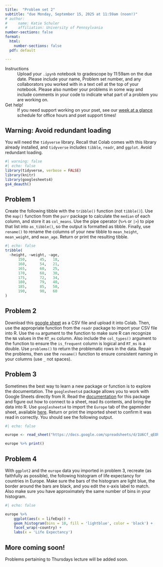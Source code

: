 ```yaml
---
title:  "Problem set 2"
subtitle: "due Monday, September 15, 2025 at 11:59am (noon!)"
# author: 
#     name: Katie Schuler
#     affiliation: University of Pennsylvania
number-sections: false
format: 
  html: 
    number-sections: false
  pdf: default

---
```


Instructions
: Upload your `.ipynb` notebook to gradescope by 11:59am on the due date. Please include your name, Problem set number, and any collaborators you worked with in a text cell at the top of your notebook. Please also number your problems in some way and include comments in your code to indicate what part of a problem you are working on.  

Get help! 
: If you need support working on your pset, see our [week at a glance](../help-schedule.qmd) schedule for office hours and pset support times!

::: callout-warning
# Warning: Avoid redundant loading 
You will need the `tidyverse` library. Recall that Colab comes with this library already installed, and `tidyverse` includes `tibble`, `readr`, and `ggplot`. Avoid redundant loading. 
:::


```r
#| warning: false
#| echo: false
library(tidyverse, verbose = FALSE)
library(knitr)
library(googlesheets4)
gs4_deauth()

```


## Problem 1

Create the following tibble with the `tribble()` function (not `tibble()`). Use the `map()` function from the `purr` package to calculate the `median` of each column, and store it as `col_means`. Use the pipe operator (`%>%` or `|>`) to pipe that list into `as_tibble()`, so the output is formatted as tibble. Finally, use `rename()` to rename the columns of your new tibble to `mean_height`, `mean_weight`, and `mean_age`. Return or print the resulting tibble. 

```r
#| echo: false
tribble(
  ~height, ~weight, ~age,
      150,      45,   18,
      160,      54,   21,
      165,      60,   25,
      170,      68,   30,
      175,      72,   34,
      180,      79,   40,
      185,      85,   50,
      190,      90,   60
)

```
## Problem 2

Download this [google sheet](https://docs.google.com/spreadsheets/d/1jGKbMEc6ovgcpSPt2OobWBPPPMryFBBx1YZMPwmUc64/edit?usp=sharing) as a CSV file and upload it into Colab. Then, use the appropriate function from the `readr` package to import your CSV file into R. Use the `na` argument to the function to make sure R can recognize the `NA` values in the `RT_ms` column. Also include the `col_types()` argument to the function to ensure the `is_frequent` column is logical and `RT_ms` is a double. Use `problems()` to return the problematic rows in the data. Repair the problems, then use the `rename()` function to ensure consistent naming in your columns (use `_` not spaces). 

<!-- ```{r}
#| echo: false
#| message: false
tibble(
trial_id = 1:10,
target_word = c("apple", "violin", "doctor", "cactus", "butter",
                "galaxy", "window", "anchor", "garden", "banana"),
sentence_congruency = c("congruent", "incongruent", "congruent", "incongruent",
                        "congruent", "incongruent", "congruent", "incongruent",
                        "congruent", "incongruent"),
word_frequency = c("high", "low", "high", "low", "low",
                    "high", "high", "low", "low", "high"),
N400_uV = c(-2.1, -7.3, -2.4, -6.8, -3.6,
            -5.1, -2.7, -7.0, -3.4, -5.4),
RT_ms = c(520, 760, 535, 740, 590,
            690, 545, 755, 600, 700)
) %>% kable() 

``` -->

## Problem 3 

Sometimes the best way to learn a new package or function is to explore the documentation. The  `googlesheets4` package allows you to work with Google Sheets directly from R. Read the [documentation](https://googlesheets4.tidyverse.org/) for this package and figure out how to connect to a sheet, read its contents, and bring the data into R. Use `googlesheets4` to import the `Europe` tab of the gapminder sheet, available [here](https://docs.google.com/spreadsheets/d/1U6Cf_qEOhiR9AZqTqS3mbMF3zt2db48ZP5v3rkrAEJY/edit?gid=780868077#gid=780868077). Return or print the imported sheet to confirm it was read in correctly. You should see the following output.

```r
#| echo: false 

europe <- read_sheet("https://docs.google.com/spreadsheets/d/1U6Cf_qEOhiR9AZqTqS3mbMF3zt2db48ZP5v3rkrAEJY/edit#gid=780868077", sheet = "Europe")

europe %>% print()

```

## Problem 4

With `ggplot2` and the `europe` data you imported in problem 3, recreate (as faithfully as possible), the following histogram of life expectancy for countries in Europe. Make sure the bars of the histogram are light blue, the border around the bars are black, and you edit the x-axis label to match. Also make sure you have approximately the same number of bins in your histogram. 

```r
#| echo: false

europe %>%
    ggplot(aes(x = lifeExp)) +
    geom_histogram(bins = 10, fill = 'lightblue', color = 'black') +
    facet_wrap(~country) +
    labs(x = 'Life Expectancy')
```



::: callout-tip
# More coming soon!
Problems pertaining to Thursdays lecture will be added soon. 
:::